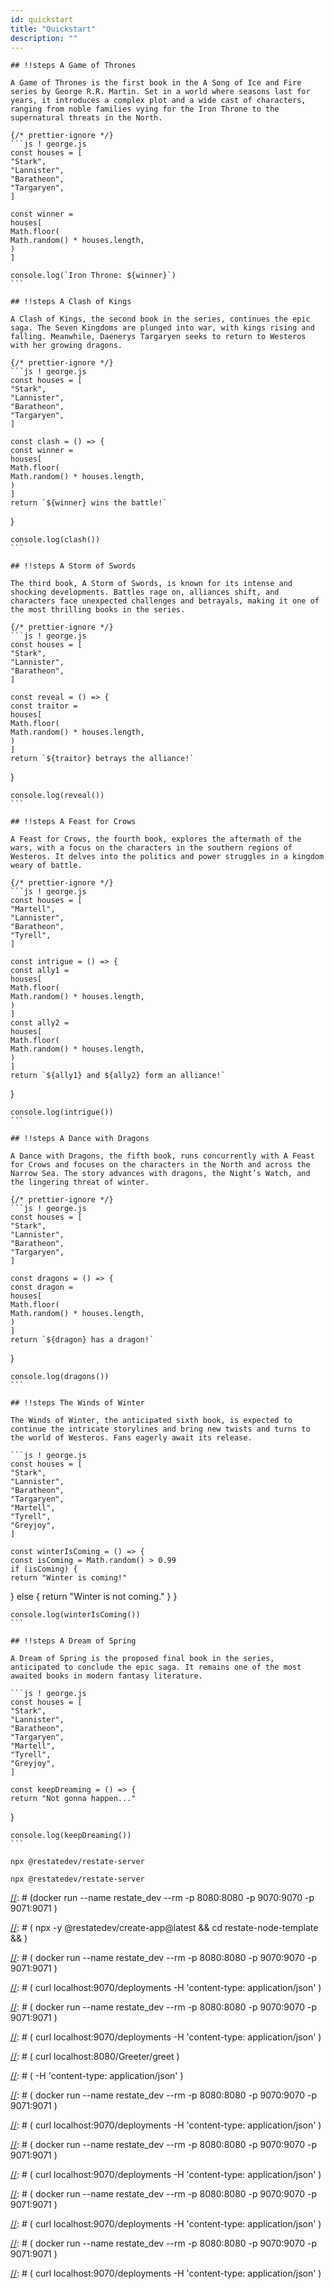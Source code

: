 ```yaml
---
id: quickstart
title: "Quickstart"
description: ""
---
```






<Scrollycoding>

    ## !!steps A Game of Thrones

    A Game of Thrones is the first book in the A Song of Ice and Fire series by George R.R. Martin. Set in a world where seasons last for years, it introduces a complex plot and a wide cast of characters, ranging from noble families vying for the Iron Throne to the supernatural threats in the North.

    {/* prettier-ignore */}
    ```js ! george.js
    const houses = [
    "Stark",
    "Lannister",
    "Baratheon",
    "Targaryen",
    ]

    const winner =
    houses[
    Math.floor(
    Math.random() * houses.length,
    )
    ]

    console.log(`Iron Throne: ${winner}`)
    ```

    ## !!steps A Clash of Kings

    A Clash of Kings, the second book in the series, continues the epic saga. The Seven Kingdoms are plunged into war, with kings rising and falling. Meanwhile, Daenerys Targaryen seeks to return to Westeros with her growing dragons.

    {/* prettier-ignore */}
    ```js ! george.js
    const houses = [
    "Stark",
    "Lannister",
    "Baratheon",
    "Targaryen",
    ]

    const clash = () => {
    const winner =
    houses[
    Math.floor(
    Math.random() * houses.length,
    )
    ]
    return `${winner} wins the battle!`
}

    console.log(clash())
    ```

    ## !!steps A Storm of Swords

    The third book, A Storm of Swords, is known for its intense and shocking developments. Battles rage on, alliances shift, and characters face unexpected challenges and betrayals, making it one of the most thrilling books in the series.

    {/* prettier-ignore */}
    ```js ! george.js
    const houses = [
    "Stark",
    "Lannister",
    "Baratheon",
    ]

    const reveal = () => {
    const traitor =
    houses[
    Math.floor(
    Math.random() * houses.length,
    )
    ]
    return `${traitor} betrays the alliance!`
}

    console.log(reveal())
    ```

    ## !!steps A Feast for Crows

    A Feast for Crows, the fourth book, explores the aftermath of the wars, with a focus on the characters in the southern regions of Westeros. It delves into the politics and power struggles in a kingdom weary of battle.

    {/* prettier-ignore */}
    ```js ! george.js
    const houses = [
    "Martell",
    "Lannister",
    "Baratheon",
    "Tyrell",
    ]

    const intrigue = () => {
    const ally1 =
    houses[
    Math.floor(
    Math.random() * houses.length,
    )
    ]
    const ally2 =
    houses[
    Math.floor(
    Math.random() * houses.length,
    )
    ]
    return `${ally1} and ${ally2} form an alliance!`
}

    console.log(intrigue())
    ```

    ## !!steps A Dance with Dragons

    A Dance with Dragons, the fifth book, runs concurrently with A Feast for Crows and focuses on the characters in the North and across the Narrow Sea. The story advances with dragons, the Night’s Watch, and the lingering threat of winter.

    {/* prettier-ignore */}
    ```js ! george.js
    const houses = [
    "Stark",
    "Lannister",
    "Baratheon",
    "Targaryen",
    ]

    const dragons = () => {
    const dragon =
    houses[
    Math.floor(
    Math.random() * houses.length,
    )
    ]
    return `${dragon} has a dragon!`
}

    console.log(dragons())
    ```

    ## !!steps The Winds of Winter

    The Winds of Winter, the anticipated sixth book, is expected to continue the intricate storylines and bring new twists and turns to the world of Westeros. Fans eagerly await its release.

    ```js ! george.js
    const houses = [
    "Stark",
    "Lannister",
    "Baratheon",
    "Targaryen",
    "Martell",
    "Tyrell",
    "Greyjoy",
    ]

    const winterIsComing = () => {
    const isComing = Math.random() > 0.99
    if (isComing) {
    return "Winter is coming!"
} else {
    return "Winter is not coming."
}
}

    console.log(winterIsComing())
    ```

    ## !!steps A Dream of Spring

    A Dream of Spring is the proposed final book in the series, anticipated to conclude the epic saga. It remains one of the most awaited books in modern fantasy literature.

    ```js ! george.js
    const houses = [
    "Stark",
    "Lannister",
    "Baratheon",
    "Targaryen",
    "Martell",
    "Tyrell",
    "Greyjoy",
    ]

    const keepDreaming = () => {
    return "Not gonna happen..."
}

    console.log(keepDreaming())
    ```

</Scrollycoding>

```shell npx
npx @restatedev/restate-server
```


```shell npx
npx @restatedev/restate-server
```


[//]: # ()
[//]: # (``` shell Homebrew)

[//]: # (brew install restatedev/tap/restate-server && restate-server)

[//]: # (```)

[//]: # ()
[//]: # (```shell Docker)

[//]: # (docker run --name restate_dev --rm -p 8080:8080 -p 9070:9070 -p 9071:9071 \)

[//]: # (--add-host=host.docker.internal:host-gateway docker.io/restatedev/restate:VAR::RESTATE_VERSION)

[//]: # (```)

[//]: # (</CodeWithTabs>)

[//]: # ()
[//]: # (import Tabs from '@theme/Tabs';)

[//]: # (import TabItem from '@theme/TabItem';)

[//]: # (import Admonition from '@theme/Admonition';)

[//]: # (import {Step} from "../../src/components/Stepper";)

[//]: # (import {CodeWithTabs} from "../../src/components/codetabs";)

[//]: # ()
[//]: # ([//]: # &#40;import VideoPlayer from "../../src/components/VideoPlayer";&#41;)
[//]: # ()
[//]: # (# Quickstart)

[//]: # ()
[//]: # (<Tabs groupId="sdk" queryString>)

[//]: # (    <TabItem value="ts" label="TypeScript">)

[//]: # (    </TabItem>)

[//]: # (    <TabItem value="java" label="Java">)

[//]: # (    </TabItem>)

[//]: # (    <TabItem value="kotlin" label="Kotlin">)

[//]: # (    </TabItem>)

[//]: # (</Tabs>)

[//]: # ()
[//]: # (This guide takes you through your first steps with Restate.)

[//]: # ()
[//]: # (It lets you run a simple Restate Greeter service that listens on port `9080` and responds with `Hi!` to a `greet` request.)

[//]: # ()
[//]: # (<img src="/img/quickstart/overview.svg" alt="Quickstart" className="quickstart-image" width="400rem"/>)

[//]: # ()
[//]: # (<Tabs groupId="sdk" queryString className={"display-none"}>)

[//]: # (<TabItem value="ts" label="TypeScript" default>)

[//]: # ()
[//]: # (        <Admonition type="note" title="Prerequisites">)

[//]: # (            - TypeScript: Latest stable version of [NodeJS]&#40;https://nodejs.org/en/&#41; >= v18.17.1 and [npm CLI]&#40;https://docs.npmjs.com/downloading-and-installing-node-js-and-npm&#41; >= 9.6.7)

[//]: # (            - Optional but recommended: [Install the Restate Server & CLI]&#40;/develop/local_dev#running-restate-server--cli-locally&#41;)

[//]: # (        </Admonition>)

[//]: # ()
[//]: # (        <Step stepLabel="1" title="Get the Greeter service template">)

[//]: # ()
[//]: # (            Download the [Node template]&#40;https://github.com/restatedev/node-template-generator&#41; with a skeleton of a Restate service. And install its dependencies:)

[//]: # ()
[//]: # (            ```shell)

[//]: # (            npx -y @restatedev/create-app@latest && cd restate-node-template && \)

[//]: # (            npm install)

[//]: # (            ```)

[//]: # ()
[//]: # (        </Step>)

[//]: # (        <Step stepLabel="2" title="Run the Greeter service">)

[//]: # ()
[//]: # (            Now, start developing your service in `src/app.ts`. Run it with [`ts-node-dev`]&#40;https://www.npmjs.com/package/ts-node-dev&#41;, and let it listen on port `9080` for requests:)

[//]: # ()
[//]: # (            ```shell)

[//]: # (            npm run app-dev)

[//]: # (            ```)

[//]: # ()
[//]: # (        </Step>)

[//]: # ()
[//]: # (        <Step stepLabel="3" title="Launch Restate">)

[//]: # (            Restate is a single self-contained binary. No external dependencies needed. Run it locally via &#40;[or download the binaries]&#40;/develop/local_dev#running-restate-server--cli-locally&#41;&#41;:)

[//]: # ()
[//]: # (            <CodeWithTabs>)

[//]: # ()
[//]: # (                ```shell !!tabs npx)

[//]: # (                npx @restatedev/restate-server)

[//]: # (                ```)

[//]: # ()
[//]: # (                ``` shell !!tabs Homebrew)

[//]: # (                brew install restatedev/tap/restate-server && restate-server)

[//]: # (                ```)

[//]: # ()
[//]: # (                ```shell !!tabs Docker)

[//]: # (                docker run --name restate_dev --rm -p 8080:8080 -p 9070:9070 -p 9071:9071 \)

[//]: # (                --add-host=host.docker.internal:host-gateway docker.io/restatedev/restate:VAR::RESTATE_VERSION)

[//]: # (                ```)

[//]: # (            </CodeWithTabs>)

[//]: # ()
[//]: # (        </Step>)

[//]: # ()
[//]: # (        <Step stepLabel="4" title="Register the service">)

[//]: # ()
[//]: # (            Tell Restate where the service is running, so Restate can discover and register the services and handlers behind this endpoint:)

[//]: # ()
[//]: # ()
[//]: # (                ```shell CLI)

[//]: # (                # link /develop/local_dev#running-restate-server--cli-locally)

[//]: # (                restate deployments register http://localhost:9080)

[//]: # (                ```)

[//]: # ()
[//]: # (                ```shell npx)

[//]: # (                npx @restatedev/restate deployments register http://localhost:9080)

[//]: # (                ```)

[//]: # ()
[//]: # (                ```shell curl)

[//]: # (                curl localhost:9070/deployments -H 'content-type: application/json' \)

[//]: # (                -d '{"uri": "http://localhost:9080"}')

[//]: # (                ```)

[//]: # ()
[//]: # ()
[//]: # (            If you run Restate with Docker, use `http://host.docker.internal:9080` instead of `http://localhost:9080`.)

[//]: # ()
[//]: # (            <details className={"grey-details"}>)

[//]: # ()
[//]: # (                <summary>Output</summary>)

[//]: # ()
[//]: # (                ```shell)

[//]: # (                ❯ SERVICES THAT WILL BE ADDED:)

[//]: # (                - Greeter)

[//]: # (                Type: Service)

[//]: # (                HANDLER  INPUT                                     OUTPUT)

[//]: # (                greet    value of content-type 'application/json'  value of content-type 'application/json')

[//]: # ()
[//]: # ()
[//]: # (                ✔ Are you sure you want to apply those changes? · yes)

[//]: # (                ✅ DEPLOYMENT:)

[//]: # (                SERVICE  REV)

[//]: # (                Greeter  1)

[//]: # (                ```)

[//]: # ()
[//]: # (            </details>)

[//]: # ()
[//]: # (        </Step>)

[//]: # ()
[//]: # (        <Step stepLabel="5" title="Send a request to the Greeter service">)

[//]: # ()
[//]: # (            ```shell)

[//]: # (            curl localhost:8080/Greeter/greet -H 'content-type: application/json' -d '"Hi"')

[//]: # (            ```)

[//]: # ()
[//]: # (            You should now see printed as response: `Hi!`)

[//]: # ()
[//]: # (        </Step>)

[//]: # (        <Step end={true} stepLabel="🎉" title="Congratulations, you managed to run your first Restate service!"/>)

[//]: # ()
[//]: # (        <details className="grey-details">)

[//]: # ()
[//]: # (            <summary>Next: Build and run the app</summary>)

[//]: # ()
[//]: # (            Once you have implemented your service, build the app and run it with:)

[//]: # ()
[//]: # (            ```shell)

[//]: # (            npm run build)

[//]: # (            npm run app)

[//]: # (            ```)

[//]: # ()
[//]: # (        </details>)

[//]: # ()
[//]: # (</TabItem>)

[//]: # (<TabItem value="java" label="Java" default>)

[//]: # (<Admonition type="note" title="Prerequisites">)

[//]: # (    - Java: [JDK]&#40;https://whichjdk.com/&#41; >= 11)

[//]: # (    - Optional but recommended: [Install the Restate CLI]&#40;/develop/local_dev#running-restate-server--cli-locally&#41;)

[//]: # (</Admonition>)

[//]: # (<Step stepLabel="1" title="Get the Greeter service template">)

[//]: # (    <div className="row">)

[//]: # (        <div className={"col col--6"}>)

[//]: # (                ```shell CLI)

[//]: # (                # link&#40;1:3&#41; /develop/local_dev#running-restate-server--cli-locally)

[//]: # (                restate example java-hello-world-gradle &&)

[//]: # (                cd java-hello-world-gradle)

[//]: # (                ```)

[//]: # ()
[//]: # (                ```shell npx)

[//]: # (                npx @restatedev/restate example java-hello-world-gradle &&)

[//]: # (                cd java-hello-world-gradle)

[//]: # (                ```)

[//]: # ()
[//]: # (                ```shell wget)

[//]: # (                wget https://github.com/restatedev/examples/releases/latest/download/java-hello-world-gradle.zip &&)

[//]: # (                unzip java-hello-world-gradle.zip -d java-hello-world-gradle &&)

[//]: # (                rm java-hello-world-gradle.zip && cd java-hello-world-gradle)

[//]: # (                ```)

[//]: # (        </div>)

[//]: # (        <div className="col col--6 quickstart">)

[//]: # ()
[//]: # ([//]: # &#40;<VideoPlayer src="/img/quickstart/java_quickstart_part1.mp4" img="/img/quickstart/static_java_part1.webp" />&#41;)
[//]: # (        </div>)

[//]: # (    </div>)

[//]: # (</Step>)

[//]: # (<Step stepLabel="2" title="Run the Greeter service">)

[//]: # (    <div className="row">)

[//]: # (        <div className={"col col--6"}>)

[//]: # ()
[//]: # (            You are all set to start developing your service.)

[//]: # (            Open the project in an IDE and configure it to build with Gradle.)

[//]: # (            Run your service and let it listen on port `9080` for requests:)

[//]: # ()
[//]: # (            ```shell)

[//]: # (            ./gradlew run)

[//]: # (            ```)

[//]: # (        </div>)

[//]: # (        <div className="col col--6 quickstart">)

[//]: # ()
[//]: # ([//]: # &#40;<VideoPlayer src="/img/quickstart/java_quickstart_part2.mp4" img="/img/quickstart/static_java_part2.webp" />&#41;)
[//]: # (        </div>)

[//]: # (    </div>)

[//]: # (</Step>)

[//]: # (<Step stepLabel="3" title="Launch Restate">)

[//]: # (    <div className="row">)

[//]: # (        <div className={"col col--6"}>)

[//]: # (            Restate is a single self-contained binary. No external dependencies needed. Run it locally via &#40;[or download the binaries]&#40;/develop/local_dev#running-restate-server--cli-locally&#41;&#41;:)

[//]: # ()
[//]: # (                ```shell npx)

[//]: # (                npx @restatedev/restate-server)

[//]: # (                ```)

[//]: # ()
[//]: # (                ``` shell Homebrew)

[//]: # (                brew install restatedev/tap/restate-server && restate-server)

[//]: # (                ```)

[//]: # ()
[//]: # (                ```shell Docker)

[//]: # (                docker run --name restate_dev --rm -p 8080:8080 -p 9070:9070 -p 9071:9071 \)

[//]: # (                --add-host=host.docker.internal:host-gateway docker.io/restatedev/restate:VAR::RESTATE_VERSION)

[//]: # (                ```)

[//]: # ()
[//]: # (        </div>)

[//]: # (        <div className="col col--6 quickstart">)

[//]: # ()
[//]: # ([//]: # &#40;<VideoPlayer src="/img/quickstart/java_quickstart_part3.mp4" img="/img/quickstart/static_java_part3.webp" />&#41;)
[//]: # (        </div>)

[//]: # (    </div>)

[//]: # (</Step>)

[//]: # ()
[//]: # (<Step stepLabel="4" title="Register the service">)

[//]: # (    <div className="row">)

[//]: # (        <div className={"col col--6"}>)

[//]: # (        Tell Restate where the service is running, so Restate can discover and register the services and handlers behind this endpoint:)

[//]: # ()
[//]: # (            ```shell CLI)

[//]: # (            # link /develop/local_dev#running-restate-server--cli-locally)

[//]: # (            restate deployments register http://localhost:9080)

[//]: # (            ```)

[//]: # ()
[//]: # (            ```shell npx)

[//]: # (            npx @restatedev/restate deployments register http://localhost:9080)

[//]: # (            ```)

[//]: # ()
[//]: # (            ```shell curl)

[//]: # (            curl localhost:9070/deployments -H 'content-type: application/json' \)

[//]: # (                -d '{"uri": "http://localhost:9080"}')

[//]: # (            ```)

[//]: # ()
[//]: # (        If you run Restate with Docker, use `http://host.docker.internal:9080` instead of `http://localhost:9080`.)

[//]: # ()
[//]: # (        </div>)

[//]: # (        <div className="col col--6 quickstart">)

[//]: # ()
[//]: # ([//]: # &#40;<VideoPlayer src="/img/quickstart/java_quickstart_part4.mp4" img="/img/quickstart/static_java_part4.webp" />&#41;)
[//]: # (        </div>)

[//]: # (    </div>)

[//]: # ()
[//]: # (        </Step>)

[//]: # ()
[//]: # (<Step stepLabel="5" title="Send a request to the Greeter service">)

[//]: # (    <div className="row">)

[//]: # (        <div className={"col col--6"}>)

[//]: # ()
[//]: # (        ```shell)

[//]: # (        curl localhost:8080/Greeter/greet \)

[//]: # (            -H 'content-type: application/json' \)

[//]: # (            -d '"Hi!"')

[//]: # (        ```)

[//]: # ()
[//]: # (        You should now see printed as response: `Hi!`)

[//]: # ()
[//]: # ()
[//]: # (        </div>)

[//]: # (        <div className="col col--6 quickstart">)

[//]: # ()
[//]: # ([//]: # &#40;<VideoPlayer src="/img/quickstart/java_quickstart_part5.mp4" img="/img/quickstart/static_java_part5.webp" />&#41;)
[//]: # (        </div>)

[//]: # (    </div>)

[//]: # (</Step>)

[//]: # (<Step end={true} stepLabel="🎉" title="Congratulations, you managed to run your first Restate service!"/>)

[//]: # ()
[//]: # (        <details className="grey-details">)

[//]: # (            <summary>Next: Build the app</summary>)

[//]: # ()
[//]: # (            Once you have implemented your service, build the app with:)

[//]: # ()
[//]: # (            ```shell)

[//]: # (            ./gradlew build)

[//]: # (            ```)

[//]: # ()
[//]: # (        </details>)

[//]: # ()
[//]: # (    </TabItem>)

[//]: # (    <TabItem value="kotlin" label="Kotlin" default>)

[//]: # ()
[//]: # (        <Admonition type="note" title="Prerequisites">)

[//]: # (            - Java/Kotlin: [JDK]&#40;https://whichjdk.com/&#41; >= 11)

[//]: # (            - Optional but recommended: [Install the Restate CLI]&#40;/develop/local_dev#running-restate-server--cli-locally&#41;)

[//]: # (        </Admonition>)

[//]: # ()
[//]: # (        <Step stepLabel="1" title="Get the Greeter service template">)

[//]: # ()
[//]: # (                ```shell CLI)

[//]: # (                # link&#40;1:2&#41; /develop/local_dev#running-restate-server--cli-locally)

[//]: # (                restate example kotlin-hello-world-gradle &&)

[//]: # (                cd kotlin-hello-world-gradle)

[//]: # (                ```)

[//]: # ()
[//]: # (                ```shell npx)

[//]: # (                npx @restatedev/restate example kotlin-hello-world-gradle &&)

[//]: # (                cd kotlin-hello-world-gradle)

[//]: # (                ```)

[//]: # ()
[//]: # (                ```shell wget)

[//]: # (                wget https://github.com/restatedev/examples/releases/latest/download/kotlin-hello-world-gradle.zip &&)

[//]: # (                unzip kotlin-hello-world-gradle.zip -d kotlin-hello-world-gradle &&)

[//]: # (                rm kotlin-hello-world-gradle.zip && cd kotlin-hello-world-gradle)

[//]: # (                ```)

[//]: # ()
[//]: # (        </Step>)

[//]: # (        <Step stepLabel="2" title="Run the Greeter service">)

[//]: # ()
[//]: # (            You are all set to start developing your service.)

[//]: # (            Open the project in an IDE and configure it to build with Gradle.)

[//]: # (            Run your service and let it listen on port `9080` for requests:)

[//]: # ()
[//]: # (            ```shell)

[//]: # (            ./gradlew run)

[//]: # (            ```)

[//]: # ()
[//]: # (        </Step>)

[//]: # ()
[//]: # (        <Step stepLabel="3" title="Launch Restate">)

[//]: # ()
[//]: # (            Restate is a single self-contained binary. No external dependencies needed. Run it locally via &#40;[or download the binaries]&#40;/develop/local_dev#running-restate-server--cli-locally&#41;&#41;:)

[//]: # ()
[//]: # (                ```shell npx)

[//]: # (                npx @restatedev/restate-server)

[//]: # (                ```)

[//]: # ()
[//]: # (                ``` shell Homebrew)

[//]: # (                brew install restatedev/tap/restate-server && restate-server)

[//]: # (                ```)

[//]: # ()
[//]: # (                ```shell Docker)

[//]: # (                docker run --name restate_dev --rm -p 8080:8080 -p 9070:9070 -p 9071:9071 \)

[//]: # (                --add-host=host.docker.internal:host-gateway docker.io/restatedev/restate:VAR::RESTATE_VERSION)

[//]: # (                ```)

[//]: # ()
[//]: # (        </Step>)

[//]: # ()
[//]: # (        <Step stepLabel="4" title="Register the service">)

[//]: # ()
[//]: # (            Tell Restate where the service is running, so Restate can discover and register the services and handlers behind this endpoint:)

[//]: # ()
[//]: # (                ```shell CLI)

[//]: # (                # link /develop/local_dev#running-restate-server--cli-locally)

[//]: # (                restate deployments register http://localhost:9080)

[//]: # (                ```)

[//]: # ()
[//]: # (                ```shell npx)

[//]: # (                npx @restatedev/restate deployments register http://localhost:9080)

[//]: # (                ```)

[//]: # ()
[//]: # (                ```shell curl)

[//]: # (                curl localhost:9070/deployments -H 'content-type: application/json' \)

[//]: # (                -d '{"uri": "http://localhost:9080"}')

[//]: # (                ```)

[//]: # ()
[//]: # (            If you run Restate with Docker, use `http://host.docker.internal:9080` instead of `http://localhost:9080`.)

[//]: # ()
[//]: # (            <details className={"grey-details"}>)

[//]: # ()
[//]: # (                <summary>Output</summary>)

[//]: # ()
[//]: # (                ```shell)

[//]: # (                ❯ SERVICES THAT WILL BE ADDED:)

[//]: # (                - Greeter)

[//]: # (                Type: Service)

[//]: # (                HANDLER  INPUT                                     OUTPUT)

[//]: # (                greet    value of content-type 'application/json'  value of content-type 'application/json')

[//]: # ()
[//]: # ()
[//]: # (                ✔ Are you sure you want to apply those changes? · yes)

[//]: # (                ✅ DEPLOYMENT:)

[//]: # (                SERVICE  REV)

[//]: # (                Greeter  1)

[//]: # (                ```)

[//]: # ()
[//]: # (            </details>)

[//]: # ()
[//]: # (        </Step>)

[//]: # ()
[//]: # (        <Step stepLabel="5" title="Send a request to the Greeter service">)

[//]: # ()
[//]: # (            ```shell)

[//]: # (            curl localhost:8080/Greeter/greet -H 'content-type: application/json' -d '"Hi"')

[//]: # (            ```)

[//]: # ()
[//]: # (            You should now see printed as response: `Hi!`)

[//]: # ()
[//]: # (        </Step>)

[//]: # ()
[//]: # (        <Step end={true} stepLabel="🎉" title="Congratulations, you managed to run your first Restate service!"/>)

[//]: # ()
[//]: # (        <details className="grey-details">)

[//]: # ()
[//]: # (            <summary>Next: Build the app</summary>)

[//]: # ()
[//]: # (            Once you have implemented your service, build the app with:)

[//]: # ()
[//]: # (            ```shell)

[//]: # (            ./gradlew build)

[//]: # (            ```)

[//]: # ()
[//]: # (        </details>)

[//]: # ()
[//]: # (    </TabItem>)

[//]: # (    <TabItem value="go" label="Go">)

[//]: # ()
[//]: # (        <Admonition type="note" title="Prerequisites">)

[//]: # (            - Go: >= 1.21.0)

[//]: # (            - Optional but recommended: [Install the Restate Server & CLI]&#40;/develop/local_dev#running-restate-server--cli-locally&#41;)

[//]: # (        </Admonition>)

[//]: # ()
[//]: # (        <Step stepLabel="1" title="Get the Greeter service template">)

[//]: # ()
[//]: # ()
[//]: # (                ```shell CLI)

[//]: # (                # link&#40;1:2&#41; /develop/local_dev#running-restate-server--cli-locally)

[//]: # (                restate example go-hello-world &&)

[//]: # (                cd go-hello-world)

[//]: # (                ```)

[//]: # ()
[//]: # (                ```shell npx)

[//]: # (                npx @restatedev/restate example go-hello-world &&)

[//]: # (                cd go-hello-world)

[//]: # (                ```)

[//]: # ()
[//]: # (                ```shell wget)

[//]: # (                wget https://github.com/restatedev/examples/releases/latest/download/go-hello-world.zip &&)

[//]: # (                unzip go-hello-world.zip -d go-hello-world &&)

[//]: # (                rm go-hello-world.zip && cd go-hello-world)

[//]: # (                ```)

[//]: # ()
[//]: # ()
[//]: # (        </Step>)

[//]: # (        <Step stepLabel="2" title="Run the Greeter service">)

[//]: # ()
[//]: # (            Now, start developing your service in `greeter.go`. Run it with `go run .`; it will listen on port 9080 for requests.)

[//]: # ()
[//]: # (        </Step>)

[//]: # ()
[//]: # (        <Step stepLabel="3" title="Launch Restate">)

[//]: # (            Restate is a single self-contained binary. No external dependencies needed. Run it locally via &#40;[or download the binaries]&#40;/develop/local_dev#running-restate-server--cli-locally&#41;&#41;:)

[//]: # ()
[//]: # ()
[//]: # (                ```shell npx)

[//]: # (                npx @restatedev/restate-server)

[//]: # (                ```)

[//]: # ()
[//]: # (                ``` shell Homebrew)

[//]: # (                brew install restatedev/tap/restate-server && restate-server)

[//]: # (                ```)

[//]: # ()
[//]: # (                ```shell Docker)

[//]: # (                docker run --name restate_dev --rm -p 8080:8080 -p 9070:9070 -p 9071:9071 \)

[//]: # (                --add-host=host.docker.internal:host-gateway docker.io/restatedev/restate:VAR::RESTATE_VERSION)

[//]: # (                ```)

[//]: # ()
[//]: # ()
[//]: # (        </Step>)

[//]: # ()
[//]: # (        <Step stepLabel="4" title="Register the service">)

[//]: # ()
[//]: # (            Tell Restate where the service is running, so Restate can discover and register the services and handlers behind this endpoint:)

[//]: # ()
[//]: # ()
[//]: # (                ```shell CLI)

[//]: # (                # link /develop/local_dev#running-restate-server--cli-locally)

[//]: # (                restate deployments register http://localhost:9080)

[//]: # (                ```)

[//]: # ()
[//]: # (                ```shell npx)

[//]: # (                npx @restatedev/restate deployments register http://localhost:9080)

[//]: # (                ```)

[//]: # ()
[//]: # (                ```shell curl)

[//]: # (                curl localhost:9070/deployments -H 'content-type: application/json' \)

[//]: # (                -d '{"uri": "http://localhost:9080"}')

[//]: # (                ```)

[//]: # ()
[//]: # ()
[//]: # (            If you run Restate with Docker, use `http://host.docker.internal:9080` instead of `http://localhost:9080`.)

[//]: # ()
[//]: # (            <details className={"grey-details"}>)

[//]: # ()
[//]: # (                <summary>Output</summary>)

[//]: # ()
[//]: # (                ```shell)

[//]: # (                ❯ SERVICES THAT WILL BE ADDED:)

[//]: # (                - Greeter)

[//]: # (                Type: Service)

[//]: # (                HANDLER  INPUT                                     OUTPUT)

[//]: # (                Greet    value of content-type 'application/json'  value of content-type 'application/json')

[//]: # ()
[//]: # ()
[//]: # (                ✔ Are you sure you want to apply those changes? · yes)

[//]: # (                ✅ DEPLOYMENT:)

[//]: # (                SERVICE  REV)

[//]: # (                Greeter  1)

[//]: # (                ```)

[//]: # ()
[//]: # (            </details>)

[//]: # ()
[//]: # (        </Step>)

[//]: # ()
[//]: # (        <Step stepLabel="5" title="Send a request to the Greeter service">)

[//]: # ()
[//]: # (            ```shell)

[//]: # (            curl localhost:8080/Greeter/Greet -H 'content-type: application/json' -d '"Hi"')

[//]: # (            ```)

[//]: # ()
[//]: # (            You should now see printed as response: `Hi!`)

[//]: # ()
[//]: # (        </Step>)

[//]: # (        <Step end={true} stepLabel="🎉" title="Congratulations, you managed to run your first Restate service!"/>)

[//]: # ()
[//]: # (        <details className="grey-details">)

[//]: # ()
[//]: # (            <summary>Next: Build and run the app</summary>)

[//]: # ()
[//]: # (            Once you have implemented your service, build the app with:)

[//]: # ()
[//]: # (            ```shell)

[//]: # (            go build .)

[//]: # (            ```)

[//]: # ()
[//]: # (        </details>)

[//]: # ()
[//]: # (    </TabItem>)

[//]: # (    <TabItem value="python" label="Python" default>)

[//]: # ()
[//]: # (        <Admonition type="note" title="Prerequisites">)

[//]: # (            - Python >= v3.11)

[//]: # (            - Optional but recommended: [Install the Restate Server & CLI]&#40;/develop/local_dev#running-restate-server--cli-locally&#41;)

[//]: # (        </Admonition>)

[//]: # ()
[//]: # (        <Step stepLabel="1" title="Get the Greeter service template">)

[//]: # (                ```shell CLI)

[//]: # (                # link&#40;1:3&#41; /develop/local_dev#running-restate-server--cli-locally)

[//]: # (                restate example python-hello-world &&)

[//]: # (                cd python-hello-world)

[//]: # (                ```)

[//]: # ()
[//]: # (                ```shell npx)

[//]: # (                npx @restatedev/restate example python-hello-world &&)

[//]: # (                cd python-hello-world)

[//]: # (                ```)

[//]: # ()
[//]: # (                ```shell wget)

[//]: # (                wget https://github.com/restatedev/examples/releases/latest/download/python-hello-world.zip &&)

[//]: # (                unzip python-hello-world.zip -d python-hello-world &&)

[//]: # (                rm python-hello-world.zip && cd python-hello-world)

[//]: # (                ```)

[//]: # ()
[//]: # ()
[//]: # (        </Step>)

[//]: # (        <Step stepLabel="2" title="Run the Greeter service">)

[//]: # ()
[//]: # (            Create a `venv` and install the requirements:)

[//]: # ()
[//]: # (            ```shell)

[//]: # (            python3 -m venv .venv)

[//]: # (            source .venv/bin/activate)

[//]: # (            pip install -r requirements.txt)

[//]: # (            ```)

[//]: # ()
[//]: # (            Now, start developing your service in `example.py`. Run it with a [Hypercorn]&#40;https://pypi.org/project/Hypercorn/&#41; server, and let it listen on port `9080` for requests:)

[//]: # ()
[//]: # (            ```shell)

[//]: # (            python -m hypercorn --config hypercorn-config.toml example:app)

[//]: # (            ```)

[//]: # ()
[//]: # (        </Step>)

[//]: # ()
[//]: # (        <Step stepLabel="3" title="Launch Restate">)

[//]: # (            Restate is a single self-contained binary. No external dependencies needed. Run it locally via &#40;[or download the binaries]&#40;/develop/local_dev#running-restate-server--cli-locally&#41;&#41;:)

[//]: # ()
[//]: # ()
[//]: # (                ```shell npx)

[//]: # (                npx @restatedev/restate-server)

[//]: # (                ```)

[//]: # ()
[//]: # (                ``` shell Homebrew)

[//]: # (                brew install restatedev/tap/restate-server && restate-server)

[//]: # (                ```)

[//]: # ()
[//]: # (                ```shell Docker)

[//]: # (                docker run --name restate_dev --rm -p 8080:8080 -p 9070:9070 -p 9071:9071 \)

[//]: # (                --add-host=host.docker.internal:host-gateway docker.io/restatedev/restate:VAR::RESTATE_VERSION)

[//]: # (                ```)

[//]: # ()
[//]: # ()
[//]: # (        </Step>)

[//]: # ()
[//]: # (        <Step stepLabel="4" title="Register the service">)

[//]: # ()
[//]: # (            Tell Restate where the service is running, so Restate can discover and register the services and handlers behind this endpoint:)

[//]: # ()
[//]: # ()
[//]: # (                ```shell CLI)

[//]: # (                # link /develop/local_dev#running-restate-server--cli-locally)

[//]: # (                restate deployments register http://localhost:9080)

[//]: # (                ```)

[//]: # ()
[//]: # (                ```shell npx)

[//]: # (                npx @restatedev/restate deployments register http://localhost:9080)

[//]: # (                ```)

[//]: # ()
[//]: # (                ```shell curl)

[//]: # (                curl localhost:9070/deployments -H 'content-type: application/json' \)

[//]: # (                -d '{"uri": "http://localhost:9080"}')

[//]: # (                ```)

[//]: # ()
[//]: # (            If you run Restate with Docker, use `http://host.docker.internal:9080` instead of `http://localhost:9080`.)

[//]: # ()
[//]: # (            <details className={"grey-details"}>)

[//]: # ()
[//]: # (                <summary>Output</summary>)

[//]: # ()
[//]: # (                ```shell)

[//]: # (                ❯ SERVICES THAT WILL BE ADDED:)

[//]: # (                - Greeter)

[//]: # (                Type: Service)

[//]: # (                HANDLER  INPUT                                     OUTPUT)

[//]: # (                greet    value of content-type 'application/json'  value of content-type 'application/json')

[//]: # ()
[//]: # ()
[//]: # (                ✔ Are you sure you want to apply those changes? · yes)

[//]: # (                ✅ DEPLOYMENT:)

[//]: # (                SERVICE  REV)

[//]: # (                Greeter  1)

[//]: # (                ```)

[//]: # ()
[//]: # (            </details>)

[//]: # ()
[//]: # (        </Step>)

[//]: # ()
[//]: # (        <Step stepLabel="5" title="Send a request to the Greeter service">)

[//]: # ()
[//]: # (            ```shell)

[//]: # (            curl localhost:8080/Greeter/greet -H 'content-type: application/json' -d '"Hi"')

[//]: # (            ```)

[//]: # ()
[//]: # (            You should now see printed as response: `Hi!`)

[//]: # ()
[//]: # (        </Step>)

[//]: # (        <Step end={true} stepLabel="🎉" title="Congratulations, you managed to run your first Restate service!"/>)

[//]: # ()
[//]: # ()
[//]: # (    </TabItem>)

[//]: # (    <TabItem value="rust" label="Rust" default>)

[//]: # ()
[//]: # (        <Admonition type="note" title="Prerequisites">)

[//]: # (            - [Rust]&#40;https://rustup.rs/&#41;)

[//]: # (            - [Restate Server & CLI]&#40;/develop/local_dev#running-restate-server--cli-locally&#41;)

[//]: # (        </Admonition>)

[//]: # ()
[//]: # (        <Step stepLabel="1" title="Get the Greeter service template">)

[//]: # ()
[//]: # (                ```shell CLI)

[//]: # (                # link&#40;1:3&#41; /develop/local_dev#running-restate-server--cli-locally)

[//]: # (                restate example rust-hello-world &&)

[//]: # (                cd rust-hello-world)

[//]: # (                ```)

[//]: # ()
[//]: # (                ```shell wget)

[//]: # (                wget https://github.com/restatedev/examples/releases/latest/download/rust-hello-world.zip &&)

[//]: # (                unzip rust-hello-world.zip -d rust-hello-world &&)

[//]: # (                rm rust-hello-world.zip && cd rust-hello-world)

[//]: # (                ```)

[//]: # ()
[//]: # (                ```shell npx)

[//]: # (                npx @restatedev/restate example rust-hello-world &&)

[//]: # (                cd rust-hello-world)

[//]: # (                ```)

[//]: # ()
[//]: # (        </Step>)

[//]: # (        <Step stepLabel="2" title="Run the Greeter service">)

[//]: # ()
[//]: # (            Use `cargo run` to build and run the example:)

[//]: # ()
[//]: # (            ```shell)

[//]: # (            cargo run)

[//]: # (            ```)

[//]: # ()
[//]: # (        </Step>)

[//]: # ()
[//]: # (        <Step stepLabel="3" title="Launch Restate">)

[//]: # (            Restate is a single self-contained binary. No external dependencies needed. Run it locally via &#40;[or download the binaries]&#40;/develop/local_dev#running-restate-server--cli-locally&#41;&#41;:)

[//]: # ()
[//]: # ()
[//]: # (                ``` shell Homebrew)

[//]: # (                brew install restatedev/tap/restate-server && restate-server)

[//]: # (                ```)

[//]: # ()
[//]: # (                ```shell Docker)

[//]: # (                docker run --name restate_dev --rm -p 8080:8080 -p 9070:9070 -p 9071:9071 \)

[//]: # (                --add-host=host.docker.internal:host-gateway docker.io/restatedev/restate:VAR::RESTATE_VERSION)

[//]: # (                ```)

[//]: # ()
[//]: # (                ```shell npx)

[//]: # (                npx @restatedev/restate-server)

[//]: # (                ```)

[//]: # ()
[//]: # (        </Step>)

[//]: # ()
[//]: # (        <Step stepLabel="4" title="Register the service">)

[//]: # ()
[//]: # (            Tell Restate where the service is running, so Restate can discover and register the services and handlers behind this endpoint:)

[//]: # ()
[//]: # (                ```shell CLI)

[//]: # (                # link /develop/local_dev#running-restate-server--cli-locally)

[//]: # (                restate deployments register http://localhost:9080)

[//]: # (                ```)

[//]: # ()
[//]: # (                ```shell curl)

[//]: # (                curl localhost:9070/deployments -H 'content-type: application/json' \)

[//]: # (                -d '{"uri": "http://localhost:9080"}')

[//]: # (                ```)

[//]: # ()
[//]: # (                ```shell npx)

[//]: # (                npx @restatedev/restate deployments register http://localhost:9080)

[//]: # (                ```)

[//]: # ()
[//]: # (            If you run Restate with Docker, use `http://host.docker.internal:9080` instead of `http://localhost:9080`.)

[//]: # ()
[//]: # (            <details className={"grey-details"}>)

[//]: # ()
[//]: # (                <summary>Output</summary>)

[//]: # ()
[//]: # (                ```shell)

[//]: # (                ❯ SERVICES THAT WILL BE ADDED:)

[//]: # (                - Greeter)

[//]: # (                Type: Service)

[//]: # (                HANDLER  INPUT                                     OUTPUT)

[//]: # (                greet    value of content-type 'application/json'  value of content-type 'application/json')

[//]: # ()
[//]: # ()
[//]: # (                ✔ Are you sure you want to apply those changes? · yes)

[//]: # (                ✅ DEPLOYMENT:)

[//]: # (                SERVICE  REV)

[//]: # (                Greeter  1)

[//]: # (                ```)

[//]: # ()
[//]: # (            </details>)

[//]: # ()
[//]: # (        </Step>)

[//]: # ()
[//]: # (        <Step stepLabel="5" title="Send a request to the Greeter service">)

[//]: # ()
[//]: # (            ```shell)

[//]: # (            curl localhost:8080/Greeter/greet -H 'content-type: application/json' -d '"Francesco"')

[//]: # (            ```)

[//]: # ()
[//]: # (            You should now see printed as response: `"Greetings Francesco"`)

[//]: # ()
[//]: # (        </Step>)

[//]: # (        <Step end={true} stepLabel="🎉" title="Congratulations, you managed to run your first Restate service!"/>)

[//]: # ()
[//]: # ()
[//]: # (    </TabItem>)

[//]: # (</Tabs>)

[//]: # ()
[//]: # (<details>)

[//]: # (<summary style={{fontSize: "large"}}><strong> 💡 Optional: What does this give us?</strong></summary>)

[//]: # ()
[//]: # (At first sight, this might look like a simple REST service. But it's much more than that.)

[//]: # ()
[//]: # (The greet handler you just invoked is a durable function.)

[//]: # (Meaning that whatever you implement in the handler will be executed in with retries and recovery of progress.)

[//]: # ()
[//]: # (On top of that, you just did all the setup you need to do to benefit from:)

[//]: # (- ✅ Durable RPC and messaging)

[//]: # (- ✅ Durable promises and timers)

[//]: # (- ✅ Consistent K/V state)

[//]: # (- ✅ Workflow orchestration)

[//]: # (- ✅ Idempotent requests)

[//]: # (- ✅ And any other feature that Restate provides.)

[//]: # ()
[//]: # (To showcase this, let's make the greet handler a bit more complex and let's see what happens when we let Restate and the service crash.)

[//]: # ()
[//]: # ()
[//]: # ()
[//]: # (Open the Greeter project in an IDE and modify the greet handler:)

[//]: # ()
[//]: # (<Tabs groupId="sdk" queryString className={"display-none"}>)

[//]: # (<TabItem value="java" label="Java" default>)

[//]: # ()
[//]: # (    [//]: # &#40;```java&#41;)

[//]: # ()
[//]: # ([//]: # &#40;CODE_LOAD::java/src/main/java/get_started/Greeter.java&#41;)
[//]: # ()
[//]: # ([//]: # &#40;```&#41;)
[//]: # ()
[//]: # (</TabItem>)

[//]: # (</Tabs>)

[//]: # (<div className="row">)

[//]: # (    <div className={"col col--3"}>)

[//]: # (        Just like we did earlier, restart the service and send a request to the greet handler.)

[//]: # ()
[//]: # ()
[//]: # (        Because we let the handler sleep in between doing the work, we have some time to let the service crash multiple times.)

[//]: # (        We see that when the handler comes back up, it continues where it left off.)

[//]: # (        We see that our request gets retries, but the tasks that were already finished are not repeated.)

[//]: # ()
[//]: # (        Cool, right? Follow the [Tour of Restate]&#40;/get_started/tour&#41; to learn more about what you can do with Restate.)

[//]: # (    </div>)

[//]: # (    <div className="col col--9 quickstart">)

[//]: # ()
[//]: # ([//]: # &#40;<VideoPlayer src="/img/quickstart/java_recovery.mp4" img="/img/quickstart/static_java_recovery.webp" />&#41;)
[//]: # (    </div>)

[//]: # (</div>)

[//]: # (</details>)

[//]: # (## Next steps)

[//]: # (- Read the [Concepts]&#40;/concepts/durable_building_blocks&#41;)

[//]: # (- Discover the key features of Restate in the [Tour of Restate]&#40;/get_started/tour&#41;)

[//]: # (- [Run the examples]&#40;https://github.com/restatedev/examples&#41;)
